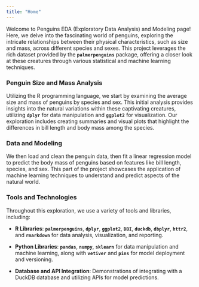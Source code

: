 ```yaml
---
title: "Home"
---
```


Welcome to Penguins EDA (Exploratory Data Analysis) and Modeling page! Here, we delve into the fascinating world of penguins, exploring the intricate relationships between their physical characteristics, such as size and mass, across different species and sexes. This project leverages the rich dataset provided by the **`palmerpenguins`** package, offering a closer look at these creatures through various statistical and machine learning techniques.

### **Penguin Size and Mass Analysis**

Utilizing the R programming language, we start by examining the average size and mass of penguins by species and sex. This initial analysis provides insights into the natural variations within these captivating creatures, utilizing **`dplyr`** for data manipulation and **`ggplot2`** for visualization. Our exploration includes creating summaries and visual plots that highlight the differences in bill length and body mass among the species.

### **Data and Modeling**

We then load and clean the penguin data, then fit a linear regression model to predict the body mass of penguins based on features like bill length, species, and sex. This part of the project showcases the application of machine learning techniques to understand and predict aspects of the natural world.

### **Tools and Technologies**

Throughout this exploration, we use a variety of tools and libraries, including:

-   **R Libraries**: **`palmerpenguins`**, **`dplyr`**, **`ggplot2`**, **`DBI`**, **`duckdb`**, **`dbplyr`**, **`httr2`**, and **`rmarkdown`** for data analysis, visualization, and reporting.

-   **Python Libraries**: **`pandas`**, **`numpy`**, **`sklearn`** for data manipulation and machine learning, along with **`vetiver`** and **`pins`** for model deployment and versioning.

-   **Database and API Integration**: Demonstrations of integrating with a DuckDB database and utilizing APIs for model predictions.
